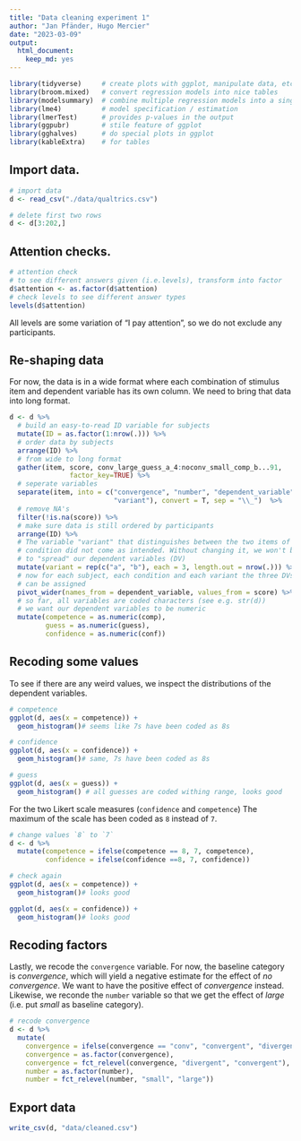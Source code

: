 ```yaml
---
title: "Data cleaning experiment 1"
author: "Jan Pfänder, Hugo Mercier"
date: "2023-03-09"
output: 
  html_document: 
    keep_md: yes
---
```


```r
library(tidyverse)     # create plots with ggplot, manipulate data, etc.
library(broom.mixed)   # convert regression models into nice tables
library(modelsummary)  # combine multiple regression models into a single table
library(lme4)          # model specification / estimation 
library(lmerTest)      # provides p-values in the output
library(ggpubr)        # stile feature of ggplot
library(gghalves)      # do special plots in ggplot
library(kableExtra)    # for tables
```


## Import data.
```r
# import data
d <- read_csv("./data/qualtrics.csv")

# delete first two rows
d <- d[3:202,]
```

## Attention checks. 
```r
# attention check
# to see different answers given (i.e.levels), transform into factor
d$attention <- as.factor(d$attention)
# check levels to see different answer types
levels(d$attention) 
```
All levels are some variation of "I pay attention", so we do not exclude any participants. 

## Re-shaping data

For now, the data is in a wide format where each combination of stimulus item and dependent variable has its own column. We need to bring that data into long format. 

```r
d <- d %>% 
  # build an easy-to-read ID variable for subjects
  mutate(ID = as.factor(1:nrow(.))) %>% 
  # order data by subjects
  arrange(ID) %>% 
  # from wide to long format
  gather(item, score, conv_large_guess_a_4:noconv_small_comp_b...91,
               factor_key=TRUE) %>% 
  # seperate variables 
  separate(item, into = c("convergence", "number", "dependent_variable",
                          "variant"), convert = T, sep = "\\_")  %>% 
  # remove NA's
  filter(!is.na(score)) %>% 
  # make sure data is still ordered by participants
  arrange(ID) %>% 
  # The variable "variant" that distinguishes between the two items of the same
  # condition did not come as intended. Without changing it, we won't be able
  # to "spread" our dependent variables (DV)
  mutate(variant = rep(c("a", "b"), each = 3, length.out = nrow(.))) %>% 
  # now for each subject, each condition and each variant the three DVs
  # can be assigned
  pivot_wider(names_from = dependent_variable, values_from = score) %>% 
  # so far, all variables are coded characters (see e.g. str(d))
  # we want our dependent variables to be numeric
  mutate(competence = as.numeric(comp),
         guess = as.numeric(guess), 
         confidence = as.numeric(conf))
```

## Recoding some values

To see if there are any weird values, we inspect the distributions of the dependent variables.
```r
# competence
ggplot(d, aes(x = competence)) +
  geom_histogram()# seems like 7s have been coded as 8s

# confidence
ggplot(d, aes(x = confidence)) +
  geom_histogram()# same, 7s have been coded as 8s

# guess
ggplot(d, aes(x = guess)) +
  geom_histogram() # all guesses are coded withing range, looks good
```

For the two Likert scale measures (`confidence` and `competence`) The maximum of the scale has been coded as `8` instead of `7`. 

```r
# change values `8` to `7`
d <- d %>% 
  mutate(competence = ifelse(competence == 8, 7, competence), 
         confidence = ifelse(confidence ==8, 7, confidence))

# check again
ggplot(d, aes(x = competence)) +
  geom_histogram()# looks good

ggplot(d, aes(x = confidence)) +
  geom_histogram()# looks good
```

## Recoding factors

Lastly, we recode the `convergence` variable. For now, the baseline category is _convergence_, which will yield a negative estimate for the effect of _no convergence_. We want to have the positive effect of _convergence_ instead. Likewise, we reconde the `number` variable so that we get the effect of _large_ (i.e. put _small_ as baseline category). 

```r
# recode convergence
d <- d %>%
  mutate(
    convergence = ifelse(convergence == "conv", "convergent", "divergent"),
    convergence = as.factor(convergence),
    convergence = fct_relevel(convergence, "divergent", "convergent"),
    number = as.factor(number),
    number = fct_relevel(number, "small", "large"))
```

## Export data

```r
write_csv(d, "data/cleaned.csv")
```









